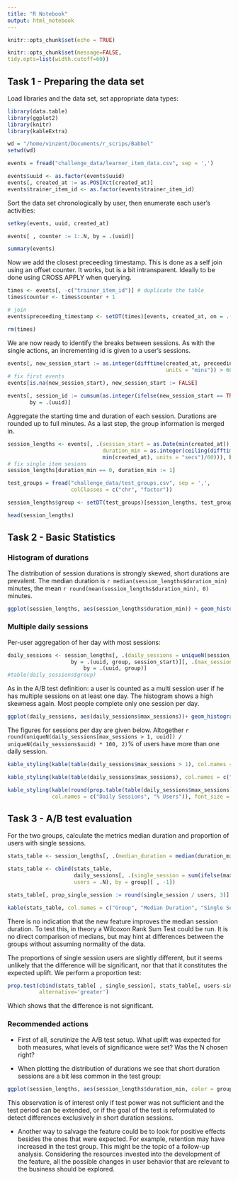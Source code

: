 ```yaml
---
title: "R Notebook"
output: html_notebook
---
```



```r
knitr::opts_chunk$set(echo = TRUE)
```

```r
knitr::opts_chunk$set(message=FALSE, 
tidy.opts=list(width.cutoff=60)) 
```



## Task 1 - Preparing the data set

Load libraries and the data set, set appropriate data types:

```r
library(data.table)
library(ggplot2)
library(knitr)
library(kableExtra)

wd = "/home/vinzent/Documents/r_scrips/Babbel"
setwd(wd)

events = fread("challenge_data/learner_item_data.csv", sep = ',')

events$uuid <- as.factor(events$uuid)
events[, created_at := as.POSIXct(created_at)]
events$trainer_item_id <- as.factor(events$trainer_item_id)
```

Sort the data set chronologically by user, then enumerate each user's activities:

```r
setkey(events, uuid, created_at)

events[ , counter := 1:.N, by = .(uuid)]

summary(events)
```


Now we add the closest preceeding timestamp. This is done as a self join using an offset counter. It works, but is a bit intransparent. Ideally to be done using CROSS APPLY when querying.

```r
times <- events[, -c("trainer_item_id")] # duplicate the table
times$counter <- times$counter + 1

# join
events$preceeding_timestamp <- setDT(times)[events, created_at, on = .(uuid, counter)]

rm(times)
```

We are now ready to identify the breaks between sessions. As with the single actions, an incrementing id is given to a user's sessions.

```r
events[, new_session_start := as.integer(difftime(created_at, preceeding_timestamp,
                                                  units = "mins")) > 60]
# fix first events
events[is.na(new_session_start), new_session_start := FALSE]

events[, session_id := cumsum(as.integer(ifelse(new_session_start == TRUE, 1, 0))),
       by = .(uuid)]
```

Aggregate the starting time and duration of each session. Durations are rounded up to full minutes. As a last step, the group information is merged in.

```r
session_lengths <- events[, .(session_start = as.Date(min(created_at)),
                              duration_min = as.integer(ceiling(difftime(max(created_at),
                              min(created_at), units = "secs")/60))), by = .(session_id, uuid)]
# fix single item sesions
session_lengths[duration_min == 0, duration_min := 1]

test_groups = fread("challenge_data/test_groups.csv", sep = ',',
                    colClasses = c("chr", "factor"))

session_lengths$group <- setDT(test_groups)[session_lengths, test_group, on = "uuid"]

head(session_lengths)
```


## Task 2 - Basic Statistics

### Histogram of durations

The distribution of session durations is strongly skewed, short durations are prevalent. The median duration is `r median(session_lengths$duration_min)` minutes, the mean `r round(mean(session_lengths$duration_min), 0)` minutes.

```r
ggplot(session_lengths, aes(session_lengths$duration_min)) + geom_histogram(, binwidth = 1, fill = "lightblue") + theme_bw() + scale_x_continuous(limits = c(0, 200)) + xlab("Session duration in minutes") + ylab("Sessions")
```

### Multiple daily sessions

Per-user aggregation of her day with most sessions:

```r
daily_sessions <- session_lengths[, .(daily_sessions = uniqueN(session_id)),
                    by = .(uuid, group, session_start)][, .(max_sessions = max(daily_sessions)),
                        by = .(uuid, group)]
#table(daily_sessions$group)
```

As in the A/B test definition: a user is counted as a multi session user if he has multiple sessions on at least one day.
The histogram shows a high skewness again. Most people complete only one session per day.

```r
ggplot(daily_sessions, aes(daily_sessions$max_sessions))+ geom_histogram(, binwidth = 1, fill = "lightblue") + theme_bw() + xlab("Session per day") + ylab("Users")
```


The figures for sessions per day are given below. Altogether `r round(uniqueN(daily_sessions[max_sessions > 1, uuid]) / uniqueN(daily_sessions$uuid) * 100, 2)`% of users have more than one daily session.

```r

kable_styling(kable(table(daily_sessions$max_sessions > 1), col.names = c("Multiple Sessions", "Users")), font_size = 8, position = "left")

kable_styling(kable(table(daily_sessions$max_sessions), col.names = c("Daily Sessions", "Users")), font_size = 8, position = "left")

kable_styling(kable(round(prop.table(table(daily_sessions$max_sessions))* 100, 2),
              col.names = c("Daily Sessions", "% Users")), font_size = 8, position = "left")

```

## Task 3 - A/B test evaluation

For the two groups, calculate the metrics median duration and proportion of users with single sessions.

```r
stats_table <- session_lengths[, .(median_duration = median(duration_min)), by = group]

stats_table <- cbind(stats_table,
                     daily_sessions[, .(single_session = sum(ifelse(max_sessions == 1, 1, 0)),
                     users = .N), by = group][ , -1])

stats_table[, prop_single_session := round(single_session / users, 3)]
```

```r
kable(stats_table, col.names = c("Group", "Median Duration", "Single Session Users", "Users",  "Proportion single Session"))
```

There is no indication that the new feature improves the median session duration. To test this, in theory a Wilcoxon Rank Sum Test could be run. It is no direct comparison of medians, but may hint at differences between the groups without assuming normality of the data.

The proportions of single session users are slightly different, but it seems unlikely that the difference will be significant, nor that that it constitutes the expected uplift. We perform a proportion test:

```r
prop.test(cbind(stats_table[ , single_session], stats_table[, users-single_session]),
          alternative='greater')
```

Which shows that the difference is not significant.


### Recommended actions

* First of all, scrutinize the A/B test setup. What uplift was expected for both measures, what levels of significance were set? Was the N chosen right?

* When plotting the distribution of durations we see that short duration sessions are a bit less common in the test group:

```r
ggplot(session_lengths, aes(session_lengths$duration_min, color = group)) + geom_density() + theme_bw() + scale_x_continuous(limits = c(0, 60)) + xlab("Session duration in minutes")
```

This observation is of interest only if test power was not sufficient and the test period can be extended, or if the goal of the test is reformulated to detect differences exclusively in short duration sessions.

* Another way to salvage the feature could be to look for positive effects besides the ones that were expected. For example, retention may have increased in the test group. This might be the topic of a follow-up analysis. Considering the resources invested into the development of the feature, all the possible changes in user behavior that are relevant to the business should be explored.